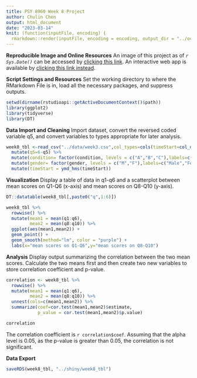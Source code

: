 ```yaml
---
title: PSY 8960 Week 8 Project 
author: Chulin Chen
output: html_document
date: "2023-03-14"
knit: (function(inputFile, encoding) {
  rmarkdown::render(inputFile, encoding = encoding, output_dir = "../out") })
---
```


**Reproducible Image and Online Resources**
An image of this project as of *`r Sys.Date()`* can be accessed by [clicking this link]().
An interactive web app is available by [clicking this link instead](https://chulinchen23.shinyapps.io/shiny/).

**Script Settings and Resources**
Set the working directory to where the RMarkdown File is in, load all the necessary packages, and suppress outputs.
```r
setwd(dirname(rstudioapi::getActiveDocumentContext()$path))
library(ggplot2)
library(tidyverse)
library(DT)
```

**Data Import and Cleaning**
Import dataset, convert the reversed coded variable q5, and convert variables to types appropriate for later analysis.
```r
week8_tbl <-read_csv("../data/week3.csv",col_types=cols(timeStart=col_datetime(format="%Y-%m-%d %H:%M:%S"))) %>%
  mutate(q5=6-q5) %>%
  mutate(condition= factor(condition, levels = c("A","B","C"),labels=c("Block A","Block B","Control"))) %>%
  mutate(gender= factor(gender, levels = c("M","F"),labels=c("Male","Female")))%>%
  mutate(timeStart = ymd_hms(timeStart))
```

**Visualization**
Display a table of data in q1-q6 and a scatterplot between mean scores on Q1-Q6 (x-axis) and mean scores on Q8-Q10 (y-axis).
```r
DT::datatable(week8_tbl[,paste0("q",1:6)])

week8_tbl %>%
  rowwise() %>%
  mutate(mean1 = mean(q1:q6),
         mean2 = mean(q8:q10)) %>%
  ggplot(aes(mean1,mean2)) +
  geom_point() +
  geom_smooth(method="lm", color = "purple") +
  labs(x="mean scores on Q1-Q6",y="mean scores on Q8-Q10")
```

**Analysis**
Display output summarizing the correlation between the two mean scores. Calculate the two means first and then create two new variables to store correlation coefficient and p-value.
```r
correlation <- week8_tbl %>%
  rowwise() %>%
  mutate(mean1 = mean(q1:q6),
         mean2 = mean(q8:q10)) %>%
  unnest(cols=c(mean1,mean2)) %>%
  summarize(coef=cor.test(mean1,mean2)$estimate,
            p_value = cor.test(mean1,mean2)$p.value)

correlation
```
The correlation coefficient is `r correlation$coef`. Assuming that the alpha level is 0.05, as the p-value is greater than 0.05, the correlation is not significant.

**Data Export**
```r
saveRDS(week8_tbl, "../shiny/week8_tbl")
```

